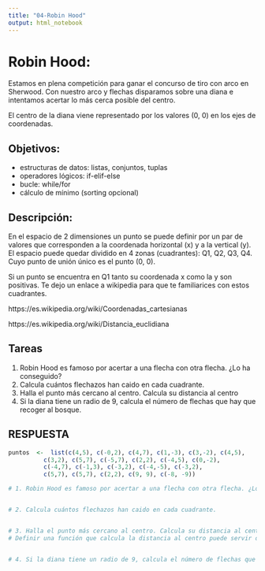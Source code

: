 ```yaml
---
title: "04-Robin Hood"
output: html_notebook
---
```


# Robin Hood: 
Estamos en plena competición para ganar el concurso de tiro con arco en Sherwood. Con nuestro arco y flechas disparamos sobre una diana e intentamos acertar lo más cerca posible del centro. 

El centro de la diana viene representado por los valores (0, 0) en los ejes de coordenadas. 

## Objetivos: 
* estructuras de datos: listas, conjuntos, tuplas
* operadores lógicos: if-elif-else
* bucle: while/for
* cálculo de mínimo (sorting opcional)

## Descripción: 
En el espacio de 2 dimensiones un punto se puede definir por un par de valores que corresponden a la coordenada horizontal (x) y a la vertical (y). El espacio puede quedar dividido en 4 zonas (cuadrantes): Q1, Q2, Q3, Q4. Cuyo punto de unión único es el punto (0, 0). 

Si un punto se encuentra en Q1 tanto su coordenada x como la y son positivas. Te dejo un enlace a wikipedia para que te familiarices con estos cuadrantes. 

https://es.wikipedia.org/wiki/Coordenadas_cartesianas

https://es.wikipedia.org/wiki/Distancia_euclidiana

## Tareas
1. Robin Hood es famoso por acertar a una flecha con otra flecha. ¿Lo ha conseguido? 
2. Calcula cuántos flechazos han caido en cada cuadrante. 
3. Halla el punto más cercano al centro. Calcula su distancia al centro
4. Si la diana tiene un radio de 9, calcula el número de flechas que hay que recoger al bosque. 

## RESPUESTA

```r
puntos  <-  list(c(4,5), c(-0,2), c(4,7), c(1,-3), c(3,-2), c(4,5), 
          c(3,2), c(5,7), c(-5,7), c(2,2), c(-4,5), c(0,-2), 
          c(-4,7), c(-1,3), c(-3,2), c(-4,-5), c(-3,2), 
          c(5,7), c(5,7), c(2,2), c(9, 9), c(-8, -9))

# 1. Robin Hood es famoso por acertar a una flecha con otra flecha. ¿Lo ha conseguido? 


# 2. Calcula cuántos flechazos han caido en cada cuadrante. 


# 3. Halla el punto más cercano al centro. Calcula su distancia al centro
# Definir una función que calcula la distancia al centro puede servir de ayuda. 


# 4. Si la diana tiene un radio de 9, calcula el número de flechas que hay que recoger al bosque.
```


